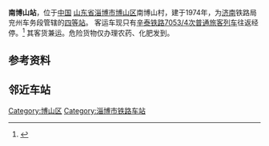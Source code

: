 {{Infobox China railway station
|车站名称 = 南博山站
|图片介绍 = 
|图片 = 
|车站名称拼音 = Nán Bó Shān
|英文名称 = South Boshan Railway Station
|车站代码 = 18383<ref>{{cite book|title=中华人民共和国铁路车站代码（GB/T 10302-2010）|publisher=中国标准出版社|year=2010|isbn=155066140495|ignore-isbn-error=true|pages=44}}</ref>
|电报码 = NBK
|拼音码 = NBS
|车站位置 = [[山东省|山东省]][[淄博市|淄博市]][[博山区|博山区]]南博山村
|坐标 = 
|归属 = [[济南铁路局|济南铁路局]]
|线路 = [[辛泰铁路|辛泰铁路]]
|车站等级 = 四等站
}}
'''南博山站'''，位于[[中国|中国]] [[山东省|山东省]][[淄博市|淄博市]][[博山区|博山区]]南博山村，建于1974年，为[[济南|济南]]铁路局兖州车务段管辖的[[四等站|四等站]]。
客运车现只有[[辛泰铁路|辛泰铁路]][[7053/4次列车|7053/4次]][[普通旅客列车|普通旅客列车]]往返经停。<ref>{{Cite web |url=http://www.12306.cn/mormhweb/hyfw/ywzx/jzxyyblz/hyyeblz/201001/t20100125_1289.html |title=查看济南铁路局站点数据 |accessdate=2016-08-17 |archive-date=2017-09-07 |archive-url=https://web.archive.org/web/20170907075612/http://www.12306.cn/mormhweb/hyfw/ywzx/jzxyyblz/hyyeblz/201001/t20100125_1289.html |dead-url=no }}</ref>
其客货兼运。危险货物仅办理农药、化肥发到。



== 参考资料 ==
<references />

== 邻近车站 ==
{{Start rail box|[[File:China_Railways.svg|16px]] [[中国铁路|中国铁路]]}}
{{s-inop|[[常庄站|常庄站]]|{{站|泰山}}方向}}
{{s-line|[[辛泰铁路|辛泰铁路]]<br />← 13km 南博山站 10km →}}
{{s-inop|[[源迁站|源迁站]]|{{站|淄博}}方向}}
{{end box}}

{{辛泰铁路}}
[[Category:博山区|Category:博山区]]
[[Category:淄博市铁路车站|Category:淄博市铁路车站]]